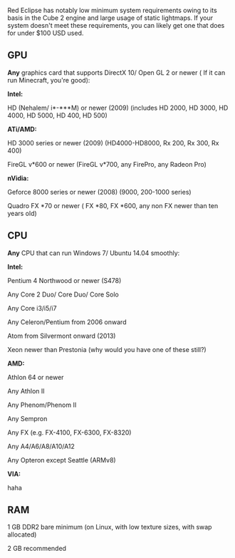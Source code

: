 Red Eclipse has notably low minimum system requirements owing to its basis in the Cube 2 engine and large usage of static lightmaps. If your system doesn't meet these requirements, you can likely get one that does for under $100 USD used.

== GPU ==
'''Any''' graphics card that supports DirectX 10/ Open GL 2 or newer ( If it can run Minecraft, you're good):


'''Intel:''' 

HD (Nehalem/ i*-***M) or newer (2009) (includes HD 2000, HD 3000, HD 4000, HD 5000, HD 400, HD 500)


'''ATi/AMD:''' 

HD 3000 series or newer (2009) (HD4000-HD8000, Rx 200, Rx 300, Rx 400)

FireGL v*600 or newer (FireGL v*700, any FirePro, any Radeon Pro)


'''nVidia:'''

Geforce 8000 series or newer (2008) (9000, 200-1000 series)

Quadro FX *70 or newer ( FX *80, FX *600, any non FX newer than ten years old)

== CPU ==
'''Any''' CPU that can run Windows 7/ Ubuntu 14.04 smoothly:


'''Intel:''' 

Pentium 4 Northwood or newer (S478)

Any Core 2 Duo/ Core Duo/ Core Solo

Any Core i3/i5/i7

Any Celeron/Pentium from 2006 onward

Atom from Silvermont onward (2013)

Xeon newer than Prestonia (why would you have one of these still?)


'''AMD:'''

Athlon 64 or newer

Any Athlon II

Any Phenom/Phenom II

Any Sempron 

Any FX (e.g. FX-4100, FX-6300, FX-8320)

Any A4/A6/A8/A10/A12

Any Opteron except Seattle (ARMv8)


'''VIA:'''

haha

== RAM ==
1 GB DDR2 bare minimum (on Linux, with low texture sizes, with swap allocated)

2 GB recommended